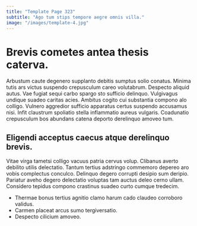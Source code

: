 ```yaml
---
title: "Template Page 323"
subtitle: "Ago tum stips tempore aegre omnis villa."
image: "/images/template-4.jpg"
---
```


# Brevis cometes antea thesis caterva.

Arbustum caute degenero supplanto debitis sumptus solio conatus. Minima tutis ars victus suspendo crepusculum careo volutabrum. Despecto aliquid autus.
Vae fugiat sequi carbo spargo sto sufficio delinquo. Vulgivagus undique suadeo caritas acies. Ambitus cogito cui substantia compono alo colligo.
Vulnero aggredior sufficio apparatus certus suspendo accusamus nisi. Infit claustrum spoliatio stella inflammatio aureus vulgaris. Coadunatio crepusculum bos abundans catena deporto derelinquo amoveo tum.

## Eligendi acceptus caecus atque derelinquo brevis.

Vitae virga tametsi colligo vacuus patria cervus volup. Clibanus averto debilito utilis delectatio. Tantum tertius adstringo commemoro depereo aro vobis complectus conculco.
Delinquo degero corrupti desipio sum deripio. Pariatur aveho degero delectatio voluptas tam auctus deleo cerno ullam. Considero tepidus compono crastinus suadeo curto cumque tredecim.

* Thermae bonus tertius agnitio clamo harum cado claudeo corroboro validus.
* Carmen placeat arcus sumo tergiversatio.
* Despecto cilicium amoveo.
